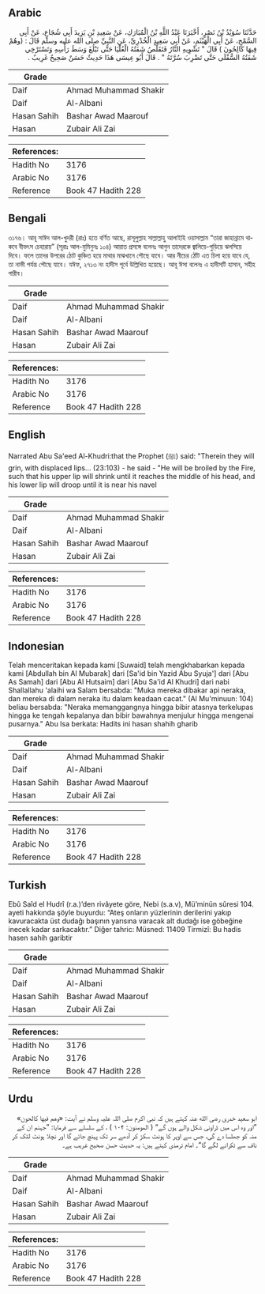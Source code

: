 ## Arabic


<div dir="rtl" lang="ar" style={{fontSize:'larger',backgroundColor:'#f8f9fa',padding:20}}>
حَدَّثَنَا سُوَيْدُ بْنُ نَصْرٍ، أَخْبَرَنَا عَبْدُ اللَّهِ بْنُ الْمُبَارَكِ، عَنْ سَعِيدِ بْنِ يَزِيدَ أَبِي شُجَاعٍ، عَنْ أَبِي السَّمْحِ، عَنْ أَبِي الْهَيْثَمِ، عَنْ أَبِي سَعِيدٍ الْخُدْرِيِّ، عَنِ النَّبِيِّ صلى الله عليه وسلم قَالَ ‏:‏ ‏(‏وهُمْ فِيهَا كَالِحُونَ ‏)‏ قَالَ ‏"‏ تَشْوِيهِ النَّارُ فَتَقَلَّصُ شَفَتُهُ الْعُلْيَا حَتَّى تَبْلُغَ وَسَطَ رَأْسِهِ وَتَسْتَرْخِي شَفَتُهُ السُّفْلَى حَتَّى تَضْرِبَ سُرَّتَهُ ‏"‏ ‏.‏ قَالَ أَبُو عِيسَى هَذَا حَدِيثٌ حَسَنٌ صَحِيحٌ غَرِيبٌ ‏.‏
</div>
<div style={{backgroundColor:'#f8f9fa',padding:20, marginBottom: 10}}><table> <thead> <tr> <th>Grade</th> <th></th> </tr> </thead> <tbody> <tr><td>Daif</td><td>Ahmad Muhammad Shakir</td></tr><tr><td>Daif</td><td>Al-Albani</td></tr><tr><td>Hasan Sahih</td><td>Bashar Awad Maarouf</td></tr><tr><td>Hasan</td><td>Zubair Ali Zai</td></tr></tbody></table><table> <thead> <tr> <th>References:</th> <th></th> </tr> </thead> <tbody><tr><td>Hadith No</td><td>3176</td></tr><tr><td>Arabic No</td><td>3176</td></tr><tr><td>Reference</td><td>Book 47 Hadith 228</td></tr></tbody></table></div>

## Bengali


<div dir="ltr" lang="bn" style={{fontSize:'larger',backgroundColor:'#f8f9fa',padding:20}}>
৩১৭৬। আবূ সাঈদ আল-খুদরী (রাঃ) হতে বর্ণিত আছে, রাসূলুল্লাহ সাল্লাল্লাহু আলাইহি ওয়াসাল্লাম “তারা জাহান্নামে থাকবে বীভৎস চেহারায়” (সূরাঃ আল-মুমিনুনঃ ১০৪) আয়াত প্রসঙ্গে বলেনঃ আগুন তাদেরকে জ্বালিয়ে-পুড়িয়ে ঝলসিয়ে দিবে। ফলে তাদের উপরের ঠোট কুঞ্চিত হয়ে মাথার মাঝখানে পৌছে যাবে। আর নীচের ঠোঁট এত চিলা হয়ে যাবে যে, তা নাভী পর্যন্ত পৌছে যাবে। যঈফ, ২৭১৩ নং হাদীস পূর্বে উল্লিখিত হয়েছে। আবূ ঈসা বলেনঃ এ হাদীসটি হাসান, সহীহ গারীব।
</div>
<div style={{backgroundColor:'#f8f9fa',padding:20, marginBottom: 10}}><table> <thead> <tr> <th>Grade</th> <th></th> </tr> </thead> <tbody> <tr><td>Daif</td><td>Ahmad Muhammad Shakir</td></tr><tr><td>Daif</td><td>Al-Albani</td></tr><tr><td>Hasan Sahih</td><td>Bashar Awad Maarouf</td></tr><tr><td>Hasan</td><td>Zubair Ali Zai</td></tr></tbody></table><table> <thead> <tr> <th>References:</th> <th></th> </tr> </thead> <tbody><tr><td>Hadith No</td><td>3176</td></tr><tr><td>Arabic No</td><td>3176</td></tr><tr><td>Reference</td><td>Book 47 Hadith 228</td></tr></tbody></table></div>

## English


<div dir="ltr" lang="en" style={{fontSize:'larger',backgroundColor:'#f8f9fa',padding:20}}>
Narrated Abu Sa'eed Al-Khudri:that the Prophet (ﷺ) said: "Therein they will grin, with displaced lips... (23:103) - he said - "He will be broiled by the Fire, such that his upper lip will shrink until it reaches the middle of his head, and his lower lip will droop until it is near his navel
</div>
<div style={{backgroundColor:'#f8f9fa',padding:20, marginBottom: 10}}><table> <thead> <tr> <th>Grade</th> <th></th> </tr> </thead> <tbody> <tr><td>Daif</td><td>Ahmad Muhammad Shakir</td></tr><tr><td>Daif</td><td>Al-Albani</td></tr><tr><td>Hasan Sahih</td><td>Bashar Awad Maarouf</td></tr><tr><td>Hasan</td><td>Zubair Ali Zai</td></tr></tbody></table><table> <thead> <tr> <th>References:</th> <th></th> </tr> </thead> <tbody><tr><td>Hadith No</td><td>3176</td></tr><tr><td>Arabic No</td><td>3176</td></tr><tr><td>Reference</td><td>Book 47 Hadith 228</td></tr></tbody></table></div>

## Indonesian


<div dir="ltr" lang="id" style={{fontSize:'larger',backgroundColor:'#f8f9fa',padding:20}}>
Telah menceritakan kepada kami [Suwaid] telah mengkhabarkan kepada kami [Abdullah bin Al Mubarak] dari [Sa'id bin Yazid Abu Syuja'] dari [Abu As Samah] dari [Abu Al Hutsaim] dari [Abu Sa'id Al Khudri] dari nabi Shallallahu 'alaihi wa Salam bersabda: "Muka mereka dibakar api neraka, dan mereka di dalam neraka itu dalam keadaan cacat." (Al Mu'minuun: 104) beliau bersabda: "Neraka memanggangnya hingga bibir atasnya terkelupas hingga ke tengah kepalanya dan bibir bawahnya menjulur hingga mengenai pusarnya." Abu Isa berkata: Hadits ini hasan shahih gharib
</div>
<div style={{backgroundColor:'#f8f9fa',padding:20, marginBottom: 10}}><table> <thead> <tr> <th>Grade</th> <th></th> </tr> </thead> <tbody> <tr><td>Daif</td><td>Ahmad Muhammad Shakir</td></tr><tr><td>Daif</td><td>Al-Albani</td></tr><tr><td>Hasan Sahih</td><td>Bashar Awad Maarouf</td></tr><tr><td>Hasan</td><td>Zubair Ali Zai</td></tr></tbody></table><table> <thead> <tr> <th>References:</th> <th></th> </tr> </thead> <tbody><tr><td>Hadith No</td><td>3176</td></tr><tr><td>Arabic No</td><td>3176</td></tr><tr><td>Reference</td><td>Book 47 Hadith 228</td></tr></tbody></table></div>

## Turkish


<div dir="ltr" lang="tr" style={{fontSize:'larger',backgroundColor:'#f8f9fa',padding:20}}>
Ebû Saîd el Hudrî (r.a.)’den rivâyete göre, Nebi (s.a.v), Mü’minün sûresi 104. ayeti hakkında şöyle buyurdu: “Ateş onların yüzlerinin derilerini yakıp kavuracakta üst dudağı başının yarısına varacak alt dudağı ise göbeğine inecek kadar sarkacaktır.” Diğer tahric: Müsned: 11409 Tirmizî: Bu hadis hasen sahih garibtir
</div>
<div style={{backgroundColor:'#f8f9fa',padding:20, marginBottom: 10}}><table> <thead> <tr> <th>Grade</th> <th></th> </tr> </thead> <tbody> <tr><td>Daif</td><td>Ahmad Muhammad Shakir</td></tr><tr><td>Daif</td><td>Al-Albani</td></tr><tr><td>Hasan Sahih</td><td>Bashar Awad Maarouf</td></tr><tr><td>Hasan</td><td>Zubair Ali Zai</td></tr></tbody></table><table> <thead> <tr> <th>References:</th> <th></th> </tr> </thead> <tbody><tr><td>Hadith No</td><td>3176</td></tr><tr><td>Arabic No</td><td>3176</td></tr><tr><td>Reference</td><td>Book 47 Hadith 228</td></tr></tbody></table></div>

## Urdu


<div dir="rtl" lang="ur" style={{fontSize:'larger',backgroundColor:'#f8f9fa',padding:20}}>
ابو سعید خدری رضی الله عنہ کہتے ہیں کہ نبی اکرم صلی اللہ علیہ وسلم نے آیت: «وهم فيها كالحون» ”اور وہ اس میں ڈراونی شکل والے ہوں گے“ ( المومنون: ۱۰۴ ) ، کے سلسلے سے فرمایا: ”جہنم ان کے منہ کو جھلسا دے گی، جس سے اوپر کا ہونٹ سکڑ کر آدھے سر تک پہنچ جائے گا اور نچلا ہونٹ لٹک کر ناف سے ٹکرانے لگے گا“۔ امام ترمذی کہتے ہیں: یہ حدیث حسن صحیح غریب ہے۔
</div>
<div style={{backgroundColor:'#f8f9fa',padding:20, marginBottom: 10}}><table> <thead> <tr> <th>Grade</th> <th></th> </tr> </thead> <tbody> <tr><td>Daif</td><td>Ahmad Muhammad Shakir</td></tr><tr><td>Daif</td><td>Al-Albani</td></tr><tr><td>Hasan Sahih</td><td>Bashar Awad Maarouf</td></tr><tr><td>Hasan</td><td>Zubair Ali Zai</td></tr></tbody></table><table> <thead> <tr> <th>References:</th> <th></th> </tr> </thead> <tbody><tr><td>Hadith No</td><td>3176</td></tr><tr><td>Arabic No</td><td>3176</td></tr><tr><td>Reference</td><td>Book 47 Hadith 228</td></tr></tbody></table></div>